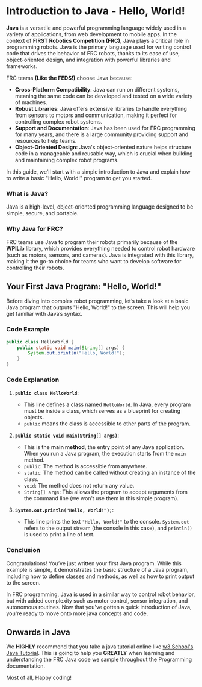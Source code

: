 # Introduction to Java - Hello, World!

**Java** is a versatile and powerful programming language widely used in a variety of applications, from web development to mobile apps. In the context of **FIRST Robotics Competition (FRC)**,
 Java plays a critical role in programming robots. Java is the primary language used for writing control code that drives the behavior of FRC robots, thanks to its ease of use,
  object-oriented design, and integration with powerful libraries and frameworks.

FRC teams **(Like the FEDS!)** choose Java because:
- **Cross-Platform Compatibility**: Java can run on different systems, meaning the same code can be developed and tested on a wide variety of machines.
- **Robust Libraries**: Java offers extensive libraries to handle everything from sensors to motors and communication, making it perfect for controlling complex robot systems.
- **Support and Documentation**: Java has been used for FRC programming for many years, and there is a large community providing support and resources to help teams.
- **Object-Oriented Design**: Java's object-oriented nature helps structure code in a manageable and reusable way, which is crucial when building and maintaining complex robot programs.

In this guide, we'll start with a simple introduction to Java and explain how to write a basic "Hello, World!" program to get you started.

### What is Java?

Java is a high-level, object-oriented programming language designed to be simple, secure, and portable. 

### Why Java for FRC?

FRC teams use Java to program their robots primarily because of the **WPILib** library, which provides everything needed to control robot hardware (such as motors, sensors, and cameras). 
Java is integrated with this library, making it the go-to choice for teams who want to develop software for controlling their robots.

## Your First Java Program: "Hello, World!"

Before diving into complex robot programming, let’s take a look at a basic Java program that outputs "Hello, World!" to the screen. This will help you get familiar with Java’s syntax.

### Code Example

```java
public class HelloWorld {
    public static void main(String[] args) {
        System.out.println("Hello, World!");
    }
}
```

### Code Explanation

1. **`public class HelloWorld`**: 
   - This line defines a class named `HelloWorld`. In Java, every program must be inside a class, which serves as a blueprint for creating objects.
   - `public` means the class is accessible to other parts of the program.

2. **`public static void main(String[] args)`**:
   - This is the **main method**, the entry point of any Java application. When you run a Java program, the execution starts from the `main` method.
   - `public`: The method is accessible from anywhere.
   - `static`: The method can be called without creating an instance of the class.
   - `void`: The method does not return any value.
   - `String[] args`: This allows the program to accept arguments from the command line (we won’t use them in this simple program).

3. **`System.out.println("Hello, World!");`**:
   - This line prints the text `"Hello, World!"` to the console. `System.out` refers to the output stream (the console in this case), and `println()` is used to print a line of text.
   
 
### Conclusion

Congratulations! You’ve just written your first Java program. While this example is simple, it demonstrates the basic structure of a Java program, including how to define classes and methods, as well as how to print output to the screen.

In FRC programming, Java is used in a similar way to control robot behavior, but with added complexity such as motor control, sensor integration, and autonomous routines.
 Now that you've gotten a quick introduction of Java, you're ready to move onto more java concepts and code.


## Onwards in Java

We **HIGHLY** recommend that you take a java tutorial online like [w3 School's Java Tutorial](https://www.w3schools.com/java/java_intro.asp). This is going to help you **GREATLY** when learning and understanding the FRC Java code we sample throughout the Programming documentation.

Most of all, Happy coding!